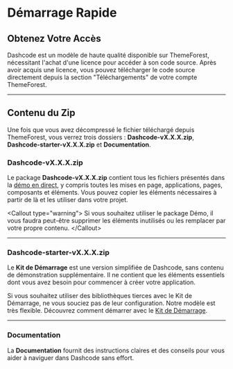 # Démarrage Rapide

## Obtenez Votre Accès

Dashcode est un modèle de haute qualité disponible sur ThemeForest, nécessitant l'achat d'une licence pour accéder à son code source. Après avoir acquis une licence, vous pouvez télécharger le code source directement depuis la section "Téléchargements" de votre compte ThemeForest.

-----

## Contenu du Zip

Une fois que vous avez décompressé le fichier téléchargé depuis ThemeForest, vous verrez trois dossiers : **Dashcode-vX.X.X.zip**, **Dashcode-starter-vX.X.X.zip** et **Documentation**.

### Dashcode-vX.X.X.zip

Le package **Dashcode-vX.X.X.zip** contient tous les fichiers présentés dans la [démo en direct](http://dastail.codeshaper.net/), y compris toutes les mises en page, applications, pages, composants et éléments. Vous pouvez copier les éléments nécessaires à partir de là et les utiliser dans votre projet.

\<Callout type="warning"\>
Si vous souhaitez utiliser le package Démo, il vous faudra peut-être supprimer les éléments inutilisés ou les remplacer par votre propre contenu.
\</Callout\>

-----

### Dashcode-starter-vX.X.X.zip

Le **Kit de Démarrage** est une version simplifiée de Dashcode, sans contenu de démonstration supplémentaire. Il ne contient que les éléments essentiels dont vous avez besoin pour commencer à créer votre application.

Si vous souhaitez utiliser des bibliothèques tierces avec le Kit de Démarrage, ne vous souciez pas de leur configuration. Notre modèle est très flexible. Découvrez comment démarrer avec le [Kit de Démarrage](https://www.google.com/search?q=/docs/starter-kit).

-----

### Documentation

La **Documentation** fournit des instructions claires et des conseils pour vous aider à naviguer dans Dashcode sans effort.